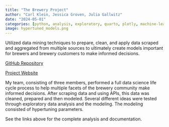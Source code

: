 ```yaml
---
title: "The Brewery Project"
author: "Carl Klein, Jessica Groven, Julia Gallwitz"
date: "2024-05-01"
categories: [python, analysis, exploratory, quarto, plotly, machine-learning, data-mining]
image: hypertuned_models.png
---
```


Utilized data mining techniques to prepare, clean, and apply data scraped and aggregated from multiple sources to ultimately create models important for brewers and brewery customers to make informed decisions.

<a href="https://github.com/The-Brewery-Project/The-Brewery-Project">GitHub Repository</a>

<a href="https://the-brewery-project.github.io/The-Brewery-Project/">Project Website</a>

My team, consisting of three members, performed a full data science life cycle process to help multiple facets of the brewery community make informed decisions. After scraping data and using APIs, this data was cleaned, prepared and then modeled. Several different ideas were tested through exploratory data analysis and the modeling. The modeling consisted of hypertuning parameters.

See the links above for the complete analysis and documentation.

